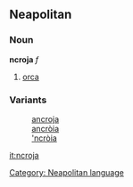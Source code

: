 ==Neapolitan==
===Noun===
'''ncroja''' ''f''
# [[orca]]

===Variants===
:[[ancroja]]
:[[ancròia]]
:[['ncròia]]

[[Category: Neapolitan language]]

[[it:ncroja]]